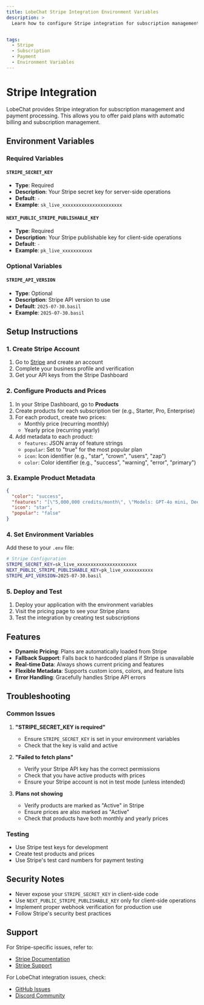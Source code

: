 ```yaml
---
title: LobeChat Stripe Integration Environment Variables
description: >
  Learn how to configure Stripe integration for subscription management in LobeChat, including environment variables and setup instructions.


tags:
  - Stripe
  - Subscription
  - Payment
  - Environment Variables
---
```


# Stripe Integration

LobeChat provides Stripe integration for subscription management and payment processing. This allows you to offer paid plans with automatic billing and subscription management.

## Environment Variables

### Required Variables

#### `STRIPE_SECRET_KEY`

- **Type**: Required
- **Description**: Your Stripe secret key for server-side operations
- **Default**: `-`
- **Example**: `sk_live_xxxxxxxxxxxxxxxxxxxxxx`

#### `NEXT_PUBLIC_STRIPE_PUBLISHABLE_KEY`

- **Type**: Required
- **Description**: Your Stripe publishable key for client-side operations
- **Default**: `-`
- **Example**: `pk_live_xxxxxxxxxxx`

### Optional Variables

#### `STRIPE_API_VERSION`

- **Type**: Optional
- **Description**: Stripe API version to use
- **Default**: `2025-07-30.basil`
- **Example**: `2025-07-30.basil`

## Setup Instructions

### 1. Create Stripe Account

1. Go to [Stripe](https://stripe.com) and create an account
2. Complete your business profile and verification
3. Get your API keys from the Stripe Dashboard

### 2. Configure Products and Prices

1. In your Stripe Dashboard, go to **Products**
2. Create products for each subscription tier (e.g., Starter, Pro, Enterprise)
3. For each product, create two prices:
   - Monthly price (recurring monthly)
   - Yearly price (recurring yearly)
4. Add metadata to each product:
   - `features`: JSON array of feature strings
   - `popular`: Set to "true" for the most popular plan
   - `icon`: Icon identifier (e.g., "star", "crown", "users", "zap")
   - `color`: Color identifier (e.g., "success", "warning", "error", "primary")

### 3. Example Product Metadata

```json
{
  "color": "success",
  "features": "[\"5,000,000 credits/month\", \"Models: GPT-4o mini, DeepSeek R1, Gemini 1.5 Flash\", \"1 GB file storage\", \"5,000 vector entries (50MB)\"]",
  "icon": "star",
  "popular": "false"
}
```

### 4. Set Environment Variables

Add these to your `.env` file:

```bash
# Stripe Configuration
STRIPE_SECRET_KEY=sk_live_xxxxxxxxxxxxxxxxxxxxxx
NEXT_PUBLIC_STRIPE_PUBLISHABLE_KEY=pk_live_xxxxxxxxxxx
STRIPE_API_VERSION=2025-07-30.basil
```

### 5. Deploy and Test

1. Deploy your application with the environment variables
2. Visit the pricing page to see your Stripe plans
3. Test the integration by creating test subscriptions

## Features

- **Dynamic Pricing**: Plans are automatically loaded from Stripe
- **Fallback Support**: Falls back to hardcoded plans if Stripe is unavailable
- **Real-time Data**: Always shows current pricing and features
- **Flexible Metadata**: Supports custom icons, colors, and feature lists
- **Error Handling**: Gracefully handles Stripe API errors

## Troubleshooting

### Common Issues

1. **"STRIPE_SECRET_KEY is required"**
   - Ensure `STRIPE_SECRET_KEY` is set in your environment variables
   - Check that the key is valid and active

2. **"Failed to fetch plans"**
   - Verify your Stripe API key has the correct permissions
   - Check that you have active products with prices
   - Ensure your Stripe account is not in test mode (unless intended)

3. **Plans not showing**
   - Verify products are marked as "Active" in Stripe
   - Ensure prices are also marked as "Active"
   - Check that products have both monthly and yearly prices

### Testing

- Use Stripe test keys for development
- Create test products and prices
- Use Stripe's test card numbers for payment testing

## Security Notes

- Never expose your `STRIPE_SECRET_KEY` in client-side code
- Use `NEXT_PUBLIC_STRIPE_PUBLISHABLE_KEY` only for client-side operations
- Implement proper webhook verification for production use
- Follow Stripe's security best practices

## Support

For Stripe-specific issues, refer to:

- [Stripe Documentation](https://stripe.com/docs)
- [Stripe Support](https://support.stripe.com)

For LobeChat integration issues, check:

- [GitHub Issues](https://github.com/lobehub/lobe-chat/issues)
- [Discord Community](https://discord.gg/lobehub)
